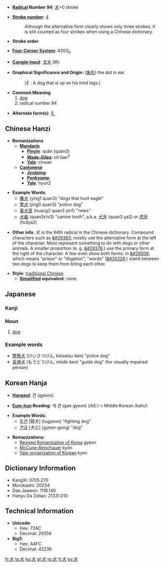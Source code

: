 * '''[[Wiktionary:Chinese radical index| Radical]] Number 94''': [[Wiktionary:Chinese radical index 犬|犬]]+0 stroke

* '''[[Wiktionary:Chinese total strokes index|Stroke number]]''': [[Wiktionary:Chinese total strokes index 4|4]]
*: Although the alternative form clearly shows only three strokes, it is still counted as four strokes when using a Chinese dictionary.

* '''Stroke order''': 

* '''[[Wiktionary:Chinese four corner index|Four-Corner System]]''': 4303<sub>0</sub>

* '''[[Wiktionary:Chinese Cangjie index|Cangjie input]]''': [[戈]][[大]] (IK)

* '''Graphical Significance and Origin''': ([[象形]]) the dot is ear.
*: (犭: A dog that is up on his hind legs.)

* '''Common Meaning'''
*# [[dog]]
*# radical number 94

* '''Alternate form(s)''': [[犭]]

== Chinese Hanzi ==

* '''Romanizations'''
** '''[[Mandarin]]'''
*** '''[[Pinyin]]''': quǎn (quan3)
*** '''[[Wade-Giles]]''': ch'üan<sup>3</sup>
*** '''[[Yale]]''': chwan
** '''[[Cantonese]]'''
*** '''[[Jyutping]]''':
*** '''[[Penkyamp]]''': 
*** '''[[Yale]]''': hyun2

* '''Example Words''': 
** [[鷹犬]] (ying1 quan3) "dogs that hunt eagle"
** [[警犬]] (jing3 quan3) "police dog"
** [[黃犬音]] (huang2 quan3 yin1) "news"
** [[犬齒]] (quan3chi3) "canine tooth", a.k.a. [[犬牙]] (quan3 ya2) or [[虎牙]] (fu3ya2)

* '''Other info''': &#29356; is the 94th radical in the Chinese dictionary.  Compound characters such as [[&#29383;]] mostly use the alternative form at the left of the character.  Most represent something to do with dogs or other animals. A smaller proportion (e. g. [[&#29376;]]) use the primary form at the right of the character.  A few even show both forms: in [[&#29508;]] which means "prison" or "litigation"; "words" ([[&#35328;]])  stand between two dogs to keep them from biting each other.

* '''Style''': [[traditional Chinese]]
** '''[[simplified Chinese | Simplified]] equivalent''': none

== Japanese ==

===Kanji===
{{kanji|[[けん]] (ken)|[[いぬ]] (inu)}}

===Noun===
{{janoun|いぬ|inu}}
#[[dog]]


===Example words===
*[[警察犬]] (けいさつけん, keisatsu-ken) "police dog"
*[[盲導犬]] (もうどうけん, mōdō-ken) "guide dog" (for visually impaired person)

== Korean Hanja ==

* '''[[Hangeul]]''': 견 (gyeon). 

* '''[[Eum-hun]] Reading''': 개 견 (gae gyeon) (/kE:/ < Middle Korean /kahi/)

* '''Example Words''': 
** [[투견]] [鬪犬] (tugyeon) "fighting dog"
** [[견공]] [犬公] (gyeon-gong) "dog"

* '''Romanizations''':
** [[Revised Romanization of Korea]] gyeon
** [[McCune-Reischauer]] ky&#335;n
** [[Yale romanization of Korean]] kyen

== Dictionary Information ==

* KangXi: 0705.270
* Morobashi: 20234
* Dae Jaweon: 1118.140
* Hanyu Da Zidian: 21331.010

== Technical Information ==

* '''Unicode''':
** Hex: 72AC
** Decimal: 29356
* '''Big5''':
** Hex: A4FC
** Decimal: 42236
[[fr:犬]]
[[la:犬]]
[[hu:犬]]
[[pl:犬]]
[[ro:犬]]
[[fi:犬]]
[[sv:犬]]